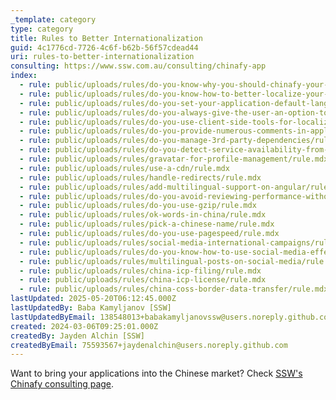 ```yaml
---
_template: category
type: category
title: Rules to Better Internationalization
guid: 4c1776cd-7726-4c6f-b62b-56f57cdead44
uri: rules-to-better-internationalization
consulting: https://www.ssw.com.au/consulting/chinafy-app
index:
  - rule: public/uploads/rules/do-you-know-why-you-should-chinafy-your-app/rule.mdx
  - rule: public/uploads/rules/do-you-know-how-to-better-localize-your-application/rule.mdx
  - rule: public/uploads/rules/do-you-set-your-application-default-language-to-automatically-change-to-local-language/rule.mdx
  - rule: public/uploads/rules/do-you-always-give-the-user-an-option-to-change-the-locale/rule.mdx
  - rule: public/uploads/rules/do-you-use-client-side-tools-for-localization-as-much-as-possible/rule.mdx
  - rule: public/uploads/rules/do-you-provide-numerous-comments-in-application-resources-that-define-context/rule.mdx
  - rule: public/uploads/rules/do-you-manage-3rd-party-dependencies/rule.mdx
  - rule: public/uploads/rules/do-you-detect-service-availability-from-the-client/rule.mdx
  - rule: public/uploads/rules/gravatar-for-profile-management/rule.mdx
  - rule: public/uploads/rules/use-a-cdn/rule.mdx
  - rule: public/uploads/rules/handle-redirects/rule.mdx
  - rule: public/uploads/rules/add-multilingual-support-on-angular/rule.mdx
  - rule: public/uploads/rules/do-you-avoid-reviewing-performance-without-metrics/rule.mdx
  - rule: public/uploads/rules/do-you-use-gzip/rule.mdx
  - rule: public/uploads/rules/ok-words-in-china/rule.mdx
  - rule: public/uploads/rules/pick-a-chinese-name/rule.mdx
  - rule: public/uploads/rules/do-you-use-pagespeed/rule.mdx
  - rule: public/uploads/rules/social-media-international-campaigns/rule.mdx
  - rule: public/uploads/rules/do-you-know-how-to-use-social-media-effectively-in-china/rule.mdx
  - rule: public/uploads/rules/multilingual-posts-on-social-media/rule.mdx
  - rule: public/uploads/rules/china-icp-filing/rule.mdx
  - rule: public/uploads/rules/china-icp-license/rule.mdx
  - rule: public/uploads/rules/china-coss-border-data-transfer/rule.mdx
lastUpdated: 2025-05-20T06:12:45.000Z
lastUpdatedBy: Baba Kamyljanov [SSW]
lastUpdatedByEmail: 138548013+babakamyljanovssw@users.noreply.github.com
created: 2024-03-06T09:25:01.000Z
createdBy: Jayden Alchin [SSW]
createdByEmail: 75593567+jaydenalchin@users.noreply.github.com
---
```


Want to bring your applications into the Chinese market? Check [SSW's Chinafy consulting page](https://www.ssw.com.au/consulting/chinafy-app).
